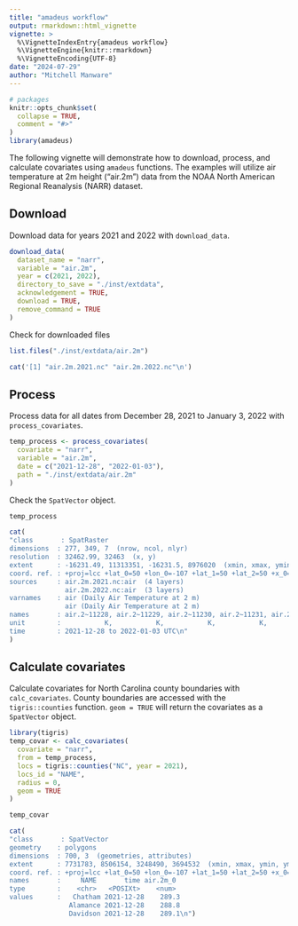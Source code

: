```yaml
---
title: "amadeus workflow"
output: rmarkdown::html_vignette
vignette: >
  %\VignetteIndexEntry{amadeus workflow}
  %\VignetteEngine{knitr::rmarkdown}
  %\VignetteEncoding{UTF-8}
date: "2024-07-29"
author: "Mitchell Manware"
---
```


```r
# packages
knitr::opts_chunk$set(
  collapse = TRUE,
  comment = "#>"
)
library(amadeus)
```

The following vignette will demonstrate how to download, process, and calculate covariates using `amadeus` functions.
The examples will utilize air temperature at 2m height ("air.2m") data from the NOAA North American Regional Reanalysis (NARR) dataset.\insertRef{web_NARRabout}

## Download

Download data for years 2021 and 2022 with `download_data`.

```r
download_data(
  dataset_name = "narr",
  variable = "air.2m",
  year = c(2021, 2022),
  directory_to_save = "./inst/extdata",
  acknowledgement = TRUE,
  download = TRUE,
  remove_command = TRUE
)
```

Check for downloaded files

```r
list.files("./inst/extdata/air.2m")
```
```r
cat('[1] "air.2m.2021.nc" "air.2m.2022.nc"\n')
```

## Process

Process data for all dates from December 28, 2021 to January 3, 2022 with `process_covariates`.

```r
temp_process <- process_covariates(
  covariate = "narr",
  variable = "air.2m",
  date = c("2021-12-28", "2022-01-03"),
  path = "./inst/extdata/air.2m"
)
```

Check the `SpatVector` object.

```r
temp_process
```
```r
cat(
"class       : SpatRaster 
dimensions  : 277, 349, 7  (nrow, ncol, nlyr)
resolution  : 32462.99, 32463  (x, y)
extent      : -16231.49, 11313351, -16231.5, 8976020  (xmin, xmax, ymin, ymax)
coord. ref. : +proj=lcc +lat_0=50 +lon_0=-107 +lat_1=50 +lat_2=50 +x_0=5632642.22547 +y_0=4612545.65137 +datum=WGS84 +units=m +no_defs 
sources     : air.2m.2021.nc:air  (4 layers) 
              air.2m.2022.nc:air  (3 layers) 
varnames    : air (Daily Air Temperature at 2 m) 
              air (Daily Air Temperature at 2 m) 
names       : air.2~11228, air.2~11229, air.2~11230, air.2~11231, air.2~20101, air.2~20102, ... 
unit        :           K,           K,           K,           K,           K,           K, ... 
time        : 2021-12-28 to 2022-01-03 UTC\n"
)
```

## Calculate covariates

Calculate covariates for North Carolina county boundaries with `calc_covariates`.
County boundaries are accessed with the `tigris::counties` function.\insertRef{package_tigris}
`geom = TRUE` will return the covariates as a `SpatVector` object.

```r
library(tigris)
temp_covar <- calc_covariates(
  covariate = "narr",
  from = temp_process,
  locs = tigris::counties("NC", year = 2021),
  locs_id = "NAME",
  radius = 0,
  geom = TRUE
)
```

```r
temp_covar
```
```r
cat(
"class       : SpatVector 
geometry    : polygons 
dimensions  : 700, 3  (geometries, attributes)
extent      : 7731783, 8506154, 3248490, 3694532  (xmin, xmax, ymin, ymax)
coord. ref. : +proj=lcc +lat_0=50 +lon_0=-107 +lat_1=50 +lat_2=50 +x_0=5632642.22547 +y_0=4612545.65137 +datum=WGS84 +units=m +no_defs 
names       :     NAME       time air.2m_0
type        :    <chr>   <POSIXt>    <num>
values      :   Chatham 2021-12-28    289.3
               Alamance 2021-12-28    288.8
               Davidson 2021-12-28    289.1\n")
```
